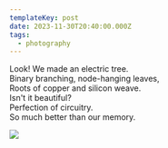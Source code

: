 ```yaml
---
templateKey: post
date: 2023-11-30T20:40:00.000Z
tags:
  - photography
---
```

Look! We made an electric tree.<br/>
Binary branching, node-hanging leaves,<br/>
Roots of copper and silicon weave.<br/>
Isn't it beautiful?<br/>
Perfection of circuitry.<br/>
So much better than our memory.

![](../../assets/photos/20231130-IMG_8079.jpg)
